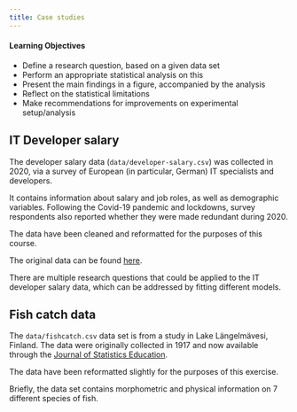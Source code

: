 ```yaml
---
title: Case studies
---
```


::: {.callout-tip}
#### Learning Objectives

* Define a research question, based on a given data set
* Perform an appropriate statistical analysis on this
* Present the main findings in a figure, accompanied by the analysis
* Reflect on the statistical limitations
* Make recommendations for improvements on experimental setup/analysis
:::

## IT Developer salary

The developer salary data (`data/developer-salary.csv`) was collected in 2020, via a survey of European (in particular, German) IT specialists and developers. 

It contains information about salary and job roles, as well as demographic variables. Following the Covid-19 pandemic and lockdowns, survey respondents also reported whether they were made redundant during 2020.

The data have been cleaned and reformatted for the purposes of this course.

The original data can be found [here](https://www.kaggle.com/datasets/parulpandey/2020-it-salary-survey-for-eu-region). 

There are multiple research questions that could be applied to the IT developer salary data, which can be addressed by fitting different models.

## Fish catch data

The `data/fishcatch.csv` data set is from a study in Lake Längelmävesi, Finland. The data were originally collected in 1917 and now available through the [Journal of Statistics Education](https://jse.amstat.org/datasets/).

The data have been reformatted slightly for the purposes of this exercise.

Briefly, the data set contains morphometric and physical information on 7 different species of fish.
